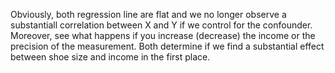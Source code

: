 Obviously, both regression line are flat and we no longer observe a substantiall correlation between X and Y if we control for the confounder. Moreover, see what happens if you increase (decrease) the income or the precision of the measurement. Both determine if we find a substantial effect between shoe size and income in the first place.